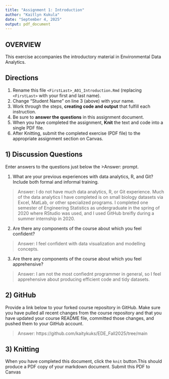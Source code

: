 ```yaml
---
title: "Assignment 1: Introduction"
author: "Kaitlyn Kukula"
date: "September 4, 2025"
output: pdf_document
---
```


## OVERVIEW

This exercise accompanies the introductory material in Environmental Data Analytics. 

## Directions
1.  Rename this file `<FirstLast>_A01_Introduction.Rmd` (replacing `<FirstLast>` with your first and last name).
2.  Change "Student Name" on line 3 (above) with your name.
3.  Work through the steps, **creating code and output** that fulfill each instruction.
4.  Be sure to **answer the questions** in this assignment document.
5.  When you have completed the assignment, **Knit** the text and code into a single PDF file.
6.  After Knitting, submit the completed exercise (PDF file) to the appropriate assignment section on Canvas.


## 1) Discussion Questions
Enter answers to the questions just below the >Answer: prompt.

1. What are your previous experiences with data analytics, R, and Git? Include both formal and informal training.

> Answer: I do not have much data analytics, R, or Git experience. Much of the data analytics I have completed is on small biology datasets via Excel, MatLab, or other specialized programs. I completed one semester of Engineering Statistics as undergraduate in the spring of 2020 where RStudio was used, and I used GitHub breifly during a summer internship in 2020. 

2. Are there any components of the course about which you feel confident?

> Answer: I feel confident with data visualization and modelling concepts. 

3. Are there any components of the course about which you feel apprehensive?

> Answer: I am not the most confiednt programmer in general, so I feel apprehensive about producing efficient code and tidy datasets.


## 2) GitHub

Provide a link below to your forked course repository in GitHub. Make sure you have pulled all recent changes from the course repository and that you have updated your course README file, committed those changes, and pushed them to your GitHub account. 

> Answer: https://github.com/kaitykuks/EDE_Fall2025/tree/main

## 3) Knitting
When you have completed this document, click the `knit` button.This should produce a PDF copy of your markdown document. Submit this PDF to Canvas 
